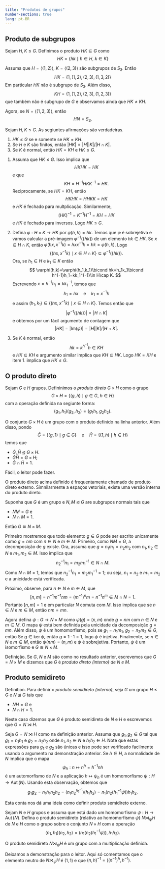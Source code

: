 ```yaml
---
title: "Produtos de grupos"
number-sections: true
lang: pt-BR
---
```


## Produto de subgrupos

:::{#def-group-prod}
Sejam $H,K\leq G$. Definimos o produto $HK\subseteq G$ como 
$$
HK=\{hk\mid h\in H,\ k\in K\}
$$
:::

:::{#exm-group-prod}
Assuma que $H=\left<(1,2)\right>$, $K=\left<(2,3)\right>$ são subgrupos de $S_3$. Então 
$$
HK=\{1,(1,2),(2,3),(1,3,2)\}
$$
Em particular $HK$ não é subgrupo de $S_3$. Além disso, 
$$
KH=\{1,(1,2),(2,3),(1,2,3)\}
$$
que também não é subgrupo de $G$ e observamos ainda que $HK\neq KH$. 

Agora, se $N=\left<(1,2,3)\right>$, então
$$
HN=S_3.
$$
:::

:::{#lem-prod-subg}
Sejam $H,K\leq G$. As segiuntes afirmações são verdadeiras.

1. $HK\leq G$ se e somente se $HK=KH$.
2. Se $H$ e $K$ são finitos, então $|HK|=|H||K|/|H\cap K|$.
3. Se $K$ é normal, então $HK=KH$ e $HK\leq G$.
:::

:::{.proof}
1. Assuma que $HK\leq G$. Isso implica que
$$
HKHK=HK
$$
e que 
$$
KH= H^{-1}HKK^{-1}=HK.
$$
Reciprocamente, se $HK=KH$, então 
$$
HKHK=HHKK=HK
$$
e $HK$ é fechado para multplicação. Similarmente,
$$
(HK)^{-1}=K^{-1}H^{-1}=KH=HK
$$
e $HK$ é fechado para inversos. Logo $HK\leq G$.

2. Defina $\varphi:H\times K\to HK$ por $\varphi(h,k)=hk$. Temos que $\varphi$ é sobrejetiva e vamos calcular a pré-imagem $\varphi^{-1}(\{hk\})$ de um elemento $hk\in HK$. Se $x\in H\cap K$, então $\varphi(hx,x^{-1}k)=hxx^{-1}k=hk=\varphi(h,k)$. Logo 
$$
\{(hx,x^{-1}k)\mid x\in H\cap K\}\subseteq \varphi^{-1}(\{hk\}).
$$
Ora, se $h_1\in H$ e $k_1\in K$ então
$$
\varphi(h,k)=\varphi(h_1,k_1)\bicond hk=h_1k_1\bicond h^{-1}h_1=kk_1^{-1}\in H\cap K.
$$
Escrevendo $x=h^{-1}h_1=kk_1^{-1}$, temos que 
$$
h_1=hx\quad \mbox{e}\quad k_1=x^{-1}k
$$
e assim $(h_1,k_1)\in\{(hx,x^{-1}k)\mid x\in H\cap K\}$. Temos então que 
$$
|\varphi^{-1}(\{hk\})|=|H\cap K|
$$ 
e obtemos por um fácil argumento de contagem que 
$$
|HK|=|\mbox{Im}(\varphi)|=|H||K|/|H\cap K|.
$$

3. Se $K$ é normal, então 
$$
hk=k^{h^{-1}}h\in KH
$$ 
e $HK\subseteq KH$ e argumento similar implica que $KH\subseteq HK$. Logo $HK=KH$ e item 1.\ implica que $HK\leq G$. 
:::

## O produto direto

:::{#def-dirprod}
Sejam $G$ e $H$ grupos. Defininimos o *produto direto* $G\times H$ como o grupo
$$ 
    G\times H=\{(g,h)\mid g\in G,\ h\in H\}
$$
com a operação definida na segiunte forma:
$$
(g_1,h_1)(g_2,h_2)=(g_1h_1,g_2h_2).
$$ 
:::

:::{#lem-dirprod}
O conjunto $G\times H$ é um grupo com o produto definido na linha anterior. Além disso, pondo
$$
\bar G=\{(g,1)\mid g\in G\}\quad\mbox{e}\quad \bar H=\{(1,h)\mid h\in H\} 
$$ 
temos que 

- $\bar G,\bar H\unlhd G\times H$.
- $\bar G\bar H=G\times H$;
- $\bar G\cap\bar H=1$.
:::

:::{.proof}
Fácil, o leitor pode fazer.
:::

O produto direto acima definido é frequentamente chamado de produto direto externo. Simnilarmente a espaços vetoriais, existe uma versão interna do produto direto. 

:::{#lem-dirprod-inner}
Suponha que $G$ é um grupo e $N,M\unlhd G$ are subgrupos normais tais que 

- $NM=G$ e 
- $N\cap M=1$.

Então $G\cong N\times M$. 
:::

:::{.proof}
Primeiro mostremos que todo elemento $g\in G$ pode ser escrito unicamente como $g=nm$ com $n\in N$ e $m\in M$. Primeiro, como $NM=G$, a decomposição de $g$ existe. Ora, assuma que $g=n_1m_1=n_2m_2$ com $n_1,n_2\in N$ e $m_1,m_2\in M$. Isso implica que 
$$
n_2^{-1}n_1=m_2m_1^{-1}\in N\cap M.
$$
Como $N\cap M=1$, temos que $n_2^{-1}n_1=m_2m_1^{-1}=1$; ou seja, 
$n_1=n_2$ e $m_1=m_2$ e a unicidade está verificada.

Próximo, observe, para $n\in N$ e $m\in M$, que 
$$
[n,m]=n^{-1}m^{-1}nm=(m^{-1})^nm=n^{-1}n^m\in M\cap N=1.
$$
Portanto $[n,m]=1$ e em particular $N$ comuta com $M$. Isso implica que se $n\in N$ e $m\in M$, então $nm=mn$.

Agora defina $\psi:G\to N\times M$ como $\psi(g)=(n,m)$ onde $g=nm$ com $n\in N$ e $m\in M$. 
O mapa $\psi$ está bem definida pela unicidade da decomposição $g=mn$. 
Além disso, $\psi$ é um homomorfismo, pois se $g_1=n_1m_1,\ g_2=n_2m_2\in G$, então 
\begin{align*}
\psi(g_1g_2)&=\psi(n_1m_1n_2m_2)\psi(n_1n_2m_1m_2)\\&=(n_1n_2,m_1m_2)=
(n_1,m_1)(n_2,m_2)\\&=\psi(g_1)\psi(g_2).
\end{align*}
Se $g\in\ker\psi$, então $g=1\cdot 1=1$, logo $\psi$ é injetiva. Finalmente, se $n\in N$ e $m\in M$, então $\psi(nm)=(n,m)$ e $\psi$ é sobrejetiva. Portanto, $\psi$ é um isomorfismo e $G\cong N\times M$.
:::

:::{#def-dirprod-inner}
Definição. Se $G$, $N$ e $M$ são como no resultado anterior, escrevemos que $G=N\times M$ e dizemos que $G$ é *produto direto (interno) de $N$ e $M$*. 
:::

## Produto semidireto

:::{#def-semidir}
Definition. Para definir o *produto semidireto (interno)*, seja $G$ um grupo $H\leq G$ e $N\unlhd G$ tais que 

- $NH=G$ e
- $N\cap H=1$. 

Neste caso dizemos que $G$ é produto semidireto de $N$ e $H$ e escrevemos que $G=N\rtimes H$.
:::

Seja $G=N\rtimes H$ como na definição anterior. Assuma que $g_1,g_2\in G$ tal que $g_1=n_1h_1$ e $g_2=n_2h_2$ onde $n_1,n_2\in N$ e $h_1h_2\in H$. Note que estas expressões para $g_1$ e $g_2$ são únicas e isso pode ser verificado facilmente usando o argumento na demonstração anterior. Se $h\in H$, a normalidade de $N$ implica que o mapa 
$$
\psi_h:n\mapsto n^h=h^{-1}nh
$$ 
é um automorfismo de $N$ e a aplicação $h\mapsto \psi_h$ é um homomorfismo $\psi:H\to \operatorname{Aut}(N)$. Usando esta observação, obtemos que 
$$
g_1g_2=n_1h_1n_2h_2=(n_1n_2^{h_1^{-1}})(h_1h_2)=n_1(n_2(h_1^{-1}\psi))h_1h_2.
$$

Esta conta nos dá uma ideia como definir produto semidireto externo.

:::{#def-semidir-exter}
Sejam $N$ e $H$ grupos e assuma que está dado um homomorfismo $\psi:H\to \operatorname{Aut}(N)$. Defina o produto semidireto (relativo ao homomorfismo $\psi$) $N\rtimes_\psi H$ de $N$ e $H$ como o grupo sobre o conjunto $N\times H$ com a operação 
$$
(n_1,h_1)(n_2,h_2)=(n_1(n_2(h_1^{-1}\psi)),h_1h_2).
$$
:::

:::{#lem-semidir-exter}
O produto semidireto $N\rtimes_\psi H$ é um grupo com a multiplicação definida.
:::

:::{.proof}
Deixamos a demonstração para o leitor. Aqui só comentamos que o elemento neutro de $N\rtimes_\psi H$ é $(1,1)$ e que $(n,h)^{-1}=
((n^{-1})^h,h^{-1})$. 
:::